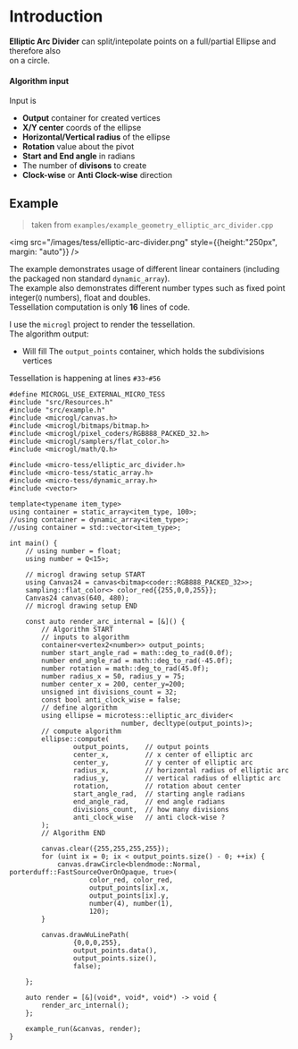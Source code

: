 # Introduction
**Elliptic Arc Divider** can split/intepolate points on a full/partial Ellipse and therefore also  
on a circle.

#### Algorithm input
Input is
- **Output** container for created vertices
- **X/Y center** coords of the ellipse
- **Horizontal/Vertical radius** of the ellipse
- **Rotation** value about the pivot
- **Start and End angle** in radians
- The number of **divisons** to create
- **Clock-wise** or **Anti Clock-wise** direction

## Example

> taken from `examples/example_geometry_elliptic_arc_divider.cpp`

<img src="/images/tess/elliptic-arc-divider.png" style={{height:"250px", margin: "auto"}} />

The example demonstrates usage of different linear containers (including the packaged non standard `dynamic_array`).  
The example also demonstrates different number types such as fixed point integer(`Q` numbers), float and doubles.  
Tessellation computation is only **16** lines of code.  
  
I use the `microgl` project to render the tessellation.  
The algorithm output:
- Will fill The `output_points` container, which holds the subdivisions vertices

Tessellation is happening at lines `#33`-`#56`
```lang=cpp&lines=33-56
#define MICROGL_USE_EXTERNAL_MICRO_TESS
#include "src/Resources.h"
#include "src/example.h"
#include <microgl/canvas.h>
#include <microgl/bitmaps/bitmap.h>
#include <microgl/pixel_coders/RGB888_PACKED_32.h>
#include <microgl/samplers/flat_color.h>
#include <microgl/math/Q.h>

#include <micro-tess/elliptic_arc_divider.h>
#include <micro-tess/static_array.h>
#include <micro-tess/dynamic_array.h>
#include <vector>

template<typename item_type>
using container = static_array<item_type, 100>;
//using container = dynamic_array<item_type>;
//using container = std::vector<item_type>;

int main() {
    // using number = float;
    using number = Q<15>;

    // microgl drawing setup START
    using Canvas24 = canvas<bitmap<coder::RGB888_PACKED_32>>;
    sampling::flat_color<> color_red{{255,0,0,255}};
    Canvas24 canvas(640, 480);
    // microgl drawing setup END

    const auto render_arc_internal = [&]() {
        // Algorithm START
        // inputs to algorithm
        container<vertex2<number>> output_points;
        number start_angle_rad = math::deg_to_rad(0.0f);
        number end_angle_rad = math::deg_to_rad(-45.0f);
        number rotation = math::deg_to_rad(45.0f);
        number radius_x = 50, radius_y = 75;
        number center_x = 200, center_y=200;
        unsigned int divisions_count = 32;
        const bool anti_clock_wise = false;
        // define algorithm
        using ellipse = microtess::elliptic_arc_divider<
                            number, decltype(output_points)>;
        // compute algorithm
        ellipse::compute(
                output_points,    // output points
                center_x,         // x center of elliptic arc
                center_y,         // y center of elliptic arc
                radius_x,         // horizontal radius of elliptic arc
                radius_y,         // vertical radius of elliptic arc
                rotation,         // rotation about center
                start_angle_rad,  // starting angle radians
                end_angle_rad,    // end angle radians
                divisions_count,  // how many divisions
                anti_clock_wise   // anti clock-wise ?
        );
        // Algorithm END

        canvas.clear({255,255,255,255});
        for (uint ix = 0; ix < output_points.size() - 0; ++ix) {
            canvas.drawCircle<blendmode::Normal, porterduff::FastSourceOverOnOpaque, true>(
                    color_red, color_red,
                    output_points[ix].x,
                    output_points[ix].y,
                    number(4), number(1),
                    120);
        }

        canvas.drawWuLinePath(
                {0,0,0,255},
                output_points.data(),
                output_points.size(),
                false);

    };

    auto render = [&](void*, void*, void*) -> void {
        render_arc_internal();
    };

    example_run(&canvas, render);
}
```